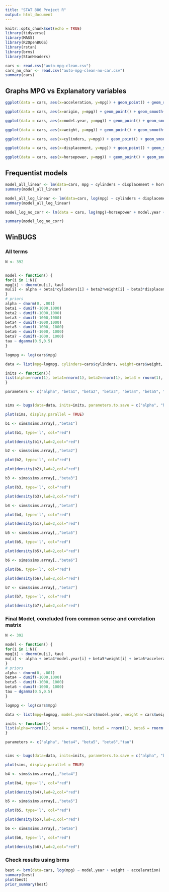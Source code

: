 ```yaml
---
title: "STAT 886 Project R"
output: html_document
---
```


```r
knitr::opts_chunk$set(echo = TRUE)
library(tidyverse)
library(MASS)
library(R2OpenBUGS)
library(rstan)
library(brms)
library(StanHeaders)
```

```r
cars <- read.csv("auto-mpg-clean.csv")
cars_no_char <- read.csv("auto-mpg-clean-no-car.csv")
summary(cars)
```

## Graphs MPG vs Explanatory variables
```r
ggplot(data = cars, aes(x=acceleration, y=mpg)) + geom_point() + geom_smooth(methed = lm(data=cars, formula=log(mpg)~acceleration))

ggplot(data = cars, aes(x=origin, y=mpg)) + geom_point() + geom_smooth(methed = lm(data=cars, formula=log(mpg)~origin))

ggplot(data = cars, aes(x=model.year, y=mpg)) + geom_point() + geom_smooth(methed = lm(data=cars, formula=log(mpg)~model.year))

ggplot(data = cars, aes(x=weight, y=mpg)) + geom_point() + geom_smooth(methed = lm(data=cars, formula=log(mpg)~weight))

ggplot(data = cars, aes(x=cylinders, y=mpg)) + geom_point() + geom_smooth(methed = lm(data=cars, formula=log(mpg)~cylinders))

ggplot(data = cars, aes(x=displacement, y=mpg)) + geom_point() + geom_smooth(methed = lm(data=cars, formula=log(mpg)~weight))

ggplot(data = cars, aes(x=horsepower, y=mpg)) + geom_point() + geom_smooth(methed = lm(data=cars, formula=log(mpg)~horsepower))
```


## Frequentist models

```r
model_all_linear <- lm(data=cars, mpg ~ cylinders + displacement + horsepower + weight + acceleration + origin + model.year)
summary(model_all_linear)

model_all_log_linear <- lm(data=cars, log(mpg) ~ cylinders + displacement + horsepower + weight + acceleration + origin + model.year)
summary(model_all_log_linear)

model_log_no_corr <- lm(data = cars, log(mpg)~horsepower + model.year + origin)

summary(model_log_no_corr)
```


## WinBUGS

### All terms
```r
N <- 392


model <- function() {
for(i in 1:N){
mpg[i] ~ dnorm(mu[i], tau)
mu[i] <- alpha + beta1*cylinders[i] + beta2*weight[i] + beta3*displacement[i] + beta4*model.year[i] + beta5*horsepower[i] + beta6*origin[i] + beta7*acceleration[i]
}
# priors
alpha ~ dnorm(0, .001)
beta1 ~ dunif(-1000,1000)
beta2 ~ dunif(-1000,1000)
beta3 ~ dunif(-1000,1000)
beta4 ~ dunif(-1000,1000)
beta5 ~ dunif(-1000, 1000)
beta6 ~ dunif(-1000, 1000)
beta7 ~ dunif(-1000, 1000)
tau ~ dgamma(0.5,0.5)
}

logmpg <- log(cars$mpg)

data <- list(mpg=logmpg, cylinders=cars$cylinders, weight=cars$weight, model.year=cars$model.year, origin = cars$origin, horsepower=cars$horsepower, acceleration = cars$acceleration, displacement=cars$displacement, N=N)

inits <- function(){
list(alpha=rnorm(1), beta1=rnorm(1), beta2=rnorm(1), beta3 = rnorm(1), beta4 = rnorm(1), beta5 = rnorm(1), beta6 = rnorm(1), beta7 = rnorm(1), tau=runif(1,0,2))
}

parameters <- c("alpha", "beta1", "beta2", "beta3", "beta4", "beta5", "beta6", "beta7", "tau")


sims <- bugs(data=data, inits=inits, parameters.to.save = c("alpha", "beta1", "beta2", "beta3", "beta4", "beta5", "beta6", "beta7", "tau"), model.file = model, n.chains=1, n.iter=10000)

plot(sims, display.parallel = TRUE)

b1 <- sims$sims.array[,,"beta1"]

plot(b1, type='l', col="red")

plot(density(b1),lwd=2,col="red")

b2 <- sims$sims.array[,,"beta2"]

plot(b2, type='l', col="red")

plot(density(b2),lwd=2,col="red")

b3 <- sims$sims.array[,,"beta3"]

plot(b3, type='l', col="red")

plot(density(b3),lwd=2,col="red")

b4 <- sims$sims.array[,,"beta4"]

plot(b4, type='l', col="red")

plot(density(b1),lwd=2,col="red")

b5 <- sims$sims.array[,,"beta5"]

plot(b5, type='l', col="red")

plot(density(b5),lwd=2,col="red")

b6 <- sims$sims.array[,,"beta6"]

plot(b6, type='l', col="red")

plot(density(b6),lwd=2,col="red")

b7 <- sims$sims.array[,,"beta7"]

plot(b7, type='l', col="red")

plot(density(b7),lwd=2,col="red")
```
### Final Model, concluded from common sense and correlation matrix

```r
N <- 392

model <- function() {
for(i in 1:N){
mpg[i] ~ dnorm(mu[i], tau)
mu[i] <- alpha + beta4*model.year[i] + beta5*weight[i] + beta6*acceleration[i] 
}
# priors
alpha ~ dnorm(0, .001)
beta4 ~ dunif(-1000,1000)
beta5 ~ dunif(-1000, 1000)
beta6 ~ dunif(-1000, 1000)
tau ~ dgamma(0.5,0.5)
}

logmpg <- log(cars$mpg)

data <- list(mpg=logmpg, model.year=cars$model.year, weight = cars$weight, acceleration=cars$acceleration, N=N)

inits <- function(){
list(alpha=rnorm(1), beta4 = rnorm(1), beta5 = rnorm(1), beta6 = rnorm(1), tau=runif(1,0,2))
}

parameters <- c("alpha", "beta4", "beta5", "beta6","tau")


sims <- bugs(data=data, inits=inits, parameters.to.save = c("alpha", "beta4", "beta5", "beta6", "tau"), model.file = model, n.chains=1, n.iter=15000, n.burnin=7500)

plot(sims, display.parallel = TRUE)

b4 <- sims$sims.array[,,"beta4"]

plot(b4, type='l', col="red")

plot(density(b4),lwd=2,col="red")

b5 <- sims$sims.array[,,"beta5"]

plot(b5, type='l', col="red")

plot(density(b5),lwd=2,col="red")

b6 <- sims$sims.array[,,"beta6"]

plot(b6, type='l', col="red")

plot(density(b6),lwd=2,col="red")

```


### Check results using brms
```r
best <- brm(data=cars, log(mpg) ~ model.year + weight + acceleration)
summary(best)
plot(best)
prior_summary(best)
```